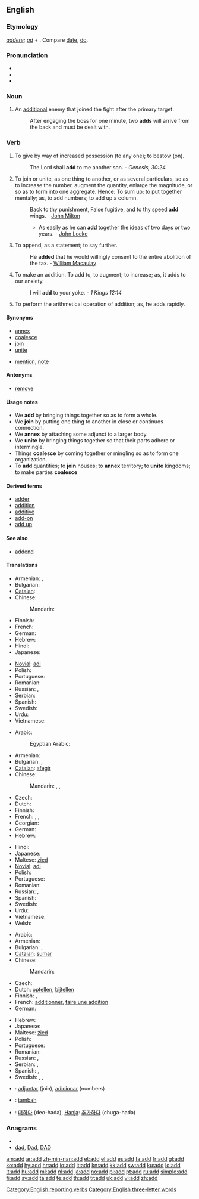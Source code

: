 {{also|ADD}}
==English==

===Etymology===
{{etyl|la}} ''[[addere]]''; ''[[ad]]'' + {{term|dare||to give, put}}. Compare [[date]], [[do]].

===Pronunciation===
* {{IPA|/æd/}}
* {{audio|en-us-add.ogg|Audio (US)}}
* {{rhymes|æd}}

===Noun===
{{en-noun}}

# {{video games}} An [[additional]] enemy that joined the fight after the primary target.
#: After engaging the boss for one minute, two '''adds''' will arrive from the back and must be dealt with.

===Verb===
{{en-verb}}

# {{transitive}} To give by way of increased possession (to any one); to bestow (on).
#: The Lord shall '''add''' to me another son. - ''Genesis, 30:24''
# {{transitive}} To join or unite, as one thing to another, or as several particulars, so as to increase the number, augment the quantity, enlarge the magnitude, or so as to form into one aggregate. Hence: To sum up; to put together mentally; as, to add numbers; to add up a column.
#: Back to thy punishment, False fugitive, and to thy speed '''add''' wings. - [[w:John Milton|John Milton]]
#:* As easily as he can '''add''' together the ideas of two days or two years. - [[w:John Locke|John Locke]]
# {{transitive}} To append, as a statement; to say further.
#: He '''added''' that he would willingly consent to the entire abolition of the tax. - [[w:William Macaulay|William Macaulay]]
# {{intransitive}} To make an addition. To add to, to augment; to increase; as, it adds to our anxiety.
#: I will '''add''' to your yoke. - ''1 Kings 12:14''
# {{intransitive|mathematics}} To perform the arithmetical operation of addition; as, he adds rapidly.

====Synonyms====
* [[annex]]
* [[coalesce]]
* [[join]]
* [[unite]]
* {{sense|To append, as a statement; to say further}} [[mention]], [[note]]

====Antonyms====
* [[remove]]

====Usage notes====
* We '''add''' by bringing things together so as to form a whole.
* We '''join''' by putting one thing to another in close or continuos connection.
* We '''annex''' by attaching some adjunct to a larger body.
* We '''unite''' by bringing things together so that their parts adhere or intermingle.
* Things '''coalesce''' by coming together or mingling so as to form one organization.
* To '''add''' quantities; to '''join''' houses; to '''annex''' territory; to '''unite''' kingdoms; to make parties '''coalesce'''

====Derived terms====
* [[adder#Noun 2|adder]]
* [[addition]]
* [[additive]]
* [[add-on]]
* [[add up]]

====See also====
* [[addend]]

====Translations====
{{trans-top|to append, as a statement}}
* Armenian: {{t-|hy|հավելել|tr=havelel}}, {{t-|hy|ավելացնել|tr=avelac’nel}}
* Bulgarian: {{t|bg|добавям}}
* [[Catalan]]: {{t|ca|afegir}}
* Chinese:
*: Mandarin: {{t-|cmn|加|tr=jiā|sc=Hani}}
* Finnish: {{t+|fi|lisätä}}
* French: {{t+|fr|ajouter}}
* German: {{t+|de|addieren}}
* Hebrew: {{t|he|הוסיף|tr=hosíf}}
* Hindi: {{t|hi|जोड़ना|tr=jōṛnā|xs=Hindi}}
* Japanese: {{t|ja|加える|tr=くわえる, kuwaeru}}
{{trans-mid}}
* [[Novial]]: [[adi]]
* Polish: {{t+|pl|dodać}}
* Portuguese: {{t+|pt|acrescentar}}
* Romanian: {{t+|ro|adăuga}}
* Russian: {{t+|ru|добавлять|tr=dobavlját'}} {{impf}}, {{t+|ru|добавить|tr=dobávit'}} {{pf.}}
* Serbian: {{t-|sr|додати|sc=Cyrl}}
* Spanish: {{t+|es|añadir}}
* Swedish: {{t+|sv|lägga till}}
* Urdu: {{t|ur|جوڑنا|tr=jōṛnā|xs=Urdu}}
* Vietnamese: {{t+|vi|nói|xs=Vietnamese}}
{{trans-bottom}}

{{trans-top|to make an addition}}
* Arabic: {{t+|ar|اضاف|tr=iDaafa}}
*: Egyptian Arabic: {{tø|arz|زود|tr=zawwad}}
* Armenian: {{t-|hy|ավելացնել|tr=avelac’nel}}
* Bulgarian: {{t|bg|прибавям}}, {{t|bg|разширявам}}
* [[Catalan]]: [[afegir]]
* Chinese:
*: Mandarin: {{t-|cmn|加|tr=jiā|sc=Hani}}, {{t-|cmn|添|tr=tiān|sc=Hani}}, {{t|cmn|添加|tr=tiānjiā|sc=Hani}}
* Czech: {{t-|cs|přidat}}
* Dutch: {{t+|nl|toevoegen}}
* Finnish: {{t+|fi|lisätä}}
* French: {{t+|fr|additionner}}, {{t+|fr|ajouter}}, {{t+|fr|sommer}}
* Georgian: {{t|ka|დამატება|tr=damateba|sc=Geor|xs=Georgian}}
* German: {{t+|de|hinzufügen}}
* Hebrew: {{t|he|הוסיף|tr=hosíf}}
{{trans-mid}}
* Hindi: {{t|hi|जोड़ना|tr=jōṛnā|xs=Hindi}}
* Japanese: {{t|ja|追加する|tr=ついかする, tsuika-suru}}
* Maltese: [[żied]]
* [[Novial]]: [[adi]]
* Polish: {{t+|pl|dodawać}}
* Portuguese: {{t+|pt|adicionar}}
* Romanian: {{t+|ro|adăuga}}
* Russian: {{t+|ru|добавлять|tr=dobavlját'}} {{impf}}, {{t+|ru|добавить|tr=dobávit'}} {{pf.}}
* Spanish: {{t+|es|añadir}}
* Swedish: {{t+|sv|addera}}
* Urdu: {{t|ur|جوڑنا|tr=jōṛnā|xs=Urdu}}
* Vietnamese: {{t|vi|thêm|xs=Vietnamese}}
* Welsh: {{t|cy|ychwanegu|xs=Welsh}}
{{trans-bottom}}

{{trans-top|to perform the arithmetical operation of addition}}
* Arabic: {{t+|ar|جمع|tr=jáma3a}}
* Armenian: {{t-|hy|գումարել|tr=gumarel}}
* Bulgarian: {{t|bg|прибавям}}, {{t|bg|сумирам}}
* [[Catalan]]: [[sumar]]
* Chinese:
*: Mandarin: {{t-|cmn|加|tr=jiā|sc=Hani}}
* Czech: {{t-|cs|sečíst}}
* Dutch: [[optellen]], [[bijtellen]]
* Finnish: {{t-|fi|laskea yhteen}}, {{t-|fi|summata}}
* French: [[additionner]], [[faire une addition]]
* German: {{t+|de|addieren}}
{{trans-mid}}
* Hebrew: {{t-|he|חיבר|tr=khibér}}
* Japanese: {{t-|ja|足す|tr=たす, tasu}}
* Maltese: [[żied]]
* Polish: {{t+|pl|dodać}}
* Portuguese: {{t+|pt|somar}}
* Romanian: {{t+|ro|aduna}}
* Russian: {{t|ru|прибавлять|tr=pribavlját'}} {{impf}}, {{t+|ru|прибавить|tr=pribávit'}} {{pf.}}
* Serbian: {{t-|sr|сабрати|sc=Cyrl}}, {{t-|sr|додати|sc=Cyrl}}
* Spanish: {{t-|es|adicionar}}, {{t+|es|sumar}}
* Swedish: {{t+|sv|addera}}, {{t+|sv|summera}}, {{t+|sv|lägga ihop}}
{{trans-bottom}}

{{checktrans-top}}
* {{ttbc|Ido}}: [[adjuntar]] (join), [[adicionar]] (numbers)
* {{ttbc|Indonesian}}: [[tambah]]
* {{ttbc|ko}}: [[더하다]] (deo-hada), [[Hanja]]: [[추가하다]] (chuga-hada)
{{trans-bottom}}

===Anagrams===
* {{alphagram|add}}
* [[dad#English|dad]], [[Dad#English|Dad]], [[DAD#English|DAD]]

[[Category:English reporting verbs]]
[[Category:English three-letter words]]

[[am:add]]
[[ar:add]]
[[zh-min-nan:add]]
[[et:add]]
[[el:add]]
[[es:add]]
[[fa:add]]
[[fr:add]]
[[gl:add]]
[[ko:add]]
[[hy:add]]
[[hr:add]]
[[io:add]]
[[it:add]]
[[kn:add]]
[[kk:add]]
[[sw:add]]
[[ku:add]]
[[lo:add]]
[[lt:add]]
[[hu:add]]
[[ml:add]]
[[nl:add]]
[[ja:add]]
[[no:add]]
[[pl:add]]
[[pt:add]]
[[ru:add]]
[[simple:add]]
[[fi:add]]
[[sv:add]]
[[ta:add]]
[[te:add]]
[[th:add]]
[[tr:add]]
[[uk:add]]
[[vi:add]]
[[zh:add]]